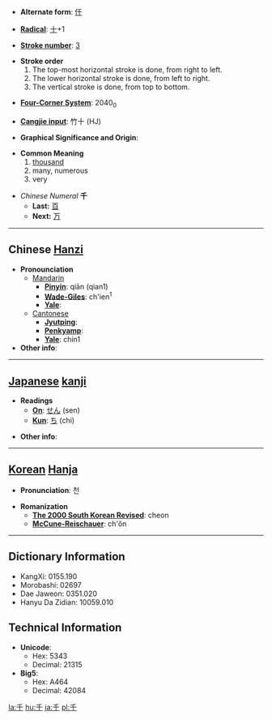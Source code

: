 * '''Alternate form''': [[仟]]

* '''[[Wiktionary:Chinese radical index| Radical]]''': [[Wiktionary:Chinese radical index 十|十]]+1

* '''[[Wiktionary:Chinese total strokes index|Stroke number]]''': [[Wiktionary:Chinese total strokes index 3|3]]

*'''Stroke order'''
*# The top-most horizontal stroke is done, from right to left.
*# The lower horizontal stroke is done, from left to right.
*# The vertical stroke is done, from top to bottom.

* '''[[Wiktionary:Chinese four corner index|Four-Corner System]]''': 2040<sub>0</sub>

* '''[[Wiktionary:Chinese Cangjie index|Cangjie input]]''': 竹十 (HJ)

* '''Graphical Significance and Origin''': 

* '''Common Meaning'''
*# [[thousand]]
*# many, numerous
*# very

*''Chinese Numeral'' '''千'''
**'''Last:''' [[百]]
**'''Next:''' [[万]]

----

== Chinese [[Hanzi]] ==

*'''Pronounciation '''
**[[Mandarin]]
***'''[[Pinyin]]''': qiān (qian1)
***'''[[Wade-Giles]]''': ch'ien<sup>1</sup>
***'''[[Yale]]''': 
**[[Cantonese]]
***'''[[Jyutping]]''': 
***'''[[Penkyamp]]''': 
***'''[[Yale]]''': chin1
* '''Other info''': 

----

== [[Japanese]] [[kanji]] ==

* '''Readings'''
** '''[[On]]''': [[せん]] (sen)
** '''[[Kun]]''': [[ち]] (chi)

* '''Other info''':  

----

== [[Korean]] [[Hanja]] ==

* '''Pronunciation''': 천

* '''Romanization'''
** '''[[The 2000 South Korean Revised Romanization|The 2000 South Korean Revised]]''': cheon
** '''[[McCune-Reischauer]]''': ch'ŏn

----

== Dictionary Information ==

* KangXi: 0155.190
* Morobashi: 02697
* Dae Jaweon: 0351.020
* Hanyu Da Zidian: 10059.010

== Technical Information ==

* '''Unicode''':
** Hex: 5343
** Decimal: 21315
* '''Big5''':
** Hex: A464
** Decimal: 42084

[[la:千]]
[[hu:千]]
[[ja:千]]
[[pl:千]]